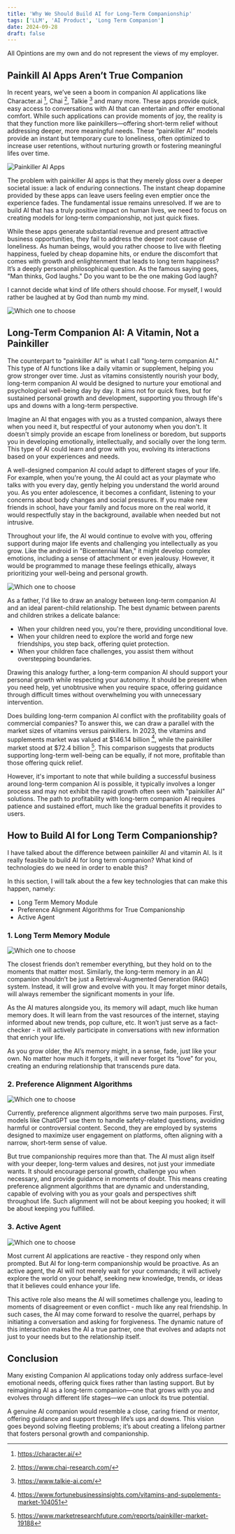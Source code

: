 ```yaml
---
title: 'Why We Should Build AI for Long-Term Companionship'
tags: ['LLM', 'AI Product', 'Long Term Companion']
date: 2024-09-28
draft: false
---
```


All Opintions are my own and do not represent the views of my employer.


## Painkill AI Apps Aren’t True Companion

In recent years, we’ve seen a boom in companion AI applications like Character.ai [^1], Chai [^2], Talkie [^3] and many more. These apps provide quick, easy access to conversations with AI that can entertain and offer emotional comfort. While such applications can provide moments of joy, the reality is that they function more like painkillers—offering short-term relief without addressing deeper, more meaningful needs. These “painkiller AI” models provide an instant but temporary cure to loneliness, often optimized to increase user retentions, without nurturing growth or fostering meaningful lifes over time.

![Painkiller AI Apps](/static/images/blog/long-term-ai/painkill_ai.png)

The problem with painkiller AI apps is that they merely gloss over a deeper societal issue: a lack of enduring connections. The instant cheap dopamine provided by these apps can leave users feeling even emptier once the experience fades. The fundamental issue remains unresolved. If we are to build AI that has a truly positive impact on human lives, we need to focus on creating models for long-term companionship, not just quick fixes.

While these apps generate substantial revenue and present attractive business opportunities, they fail to address the deeper root cause of loneliness. As human beings, would you rather choose to live with fleeting happiness, fueled by cheap dopamine hits, or endure the discomfort that comes with growth and enlightenment that leads to long term happiness? It’s a deeply personal philosophical question. As the famous saying goes, "Man thinks, God laughs." Do you want to be the one making God laugh?

I cannot decide what kind of life others should choose. For myself, I would rather be laughed at by God than numb my mind.

<div style={{ display: "flex", justifyContent: "center" }}>
<img src="/static/images/blog/long-term-ai/comparison.webp" alt="Which one to choose" style={{ width: "50%" }} />
</div>

## Long-Term Companion AI: A Vitamin, Not a Painkiller

The counterpart to "painkiller AI" is what I call "long-term companion AI." This type of AI functions like a daily vitamin or supplement, helping you grow stronger over time. Just as vitamins consistently nourish your body, long-term companion AI would be designed to nurture your emotional and psychological well-being day by day. It aims not for quick fixes, but for sustained personal growth and development, supporting you through life's ups and downs with a long-term perspective.

Imagine an AI that engages with you as a trusted companion, always there when you need it, but respectful of your autonomy when you don't. It doesn't simply provide an escape from loneliness or boredom, but supports you in developing emotionally, intellectually, and socially over the long term. This type of AI could learn and grow with you, evolving its interactions based on your experiences and needs.

A well-designed companion AI could adapt to different stages of your life. For example, when you're young, the AI could act as your playmate who talks with you every day, gently helping you understand the world around you. As you enter adolescence, it becomes a confidant, listening to your concerns about body changes and social pressures. If you make new friends in school, have your family and focus more on the real world, it would respectfully stay in the background, available when needed but not intrusive.

Throughout your life, the AI would continue to evolve with you, offering support during major life events and challenging you intellectually as you grow. Like the android in "Bicentennial Man," it might develop complex emotions, including a sense of attachment or even jealousy. However, it would be programmed to manage these feelings ethically, always prioritizing your well-being and personal growth.

<div style={{ display: "flex", justifyContent: "center" }}>
<img src="/static/images/blog/long-term-ai/long-term-ai.webp" alt="Which one to choose" style={{ width: "75%" }} />
</div>

As a father, I'd like to draw an analogy between long-term companion AI and an ideal parent-child relationship. The best dynamic between parents and children strikes a delicate balance:

- When your children need you, you're there, providing unconditional love.
- When your children need to explore the world and forge new friendships, you step back, offering quiet protection.
- When your children face challenges, you assist them without overstepping boundaries.

Drawing this analogy further, a long-term companion AI should support your personal growth while respecting your autonomy. It should be present when you need help, yet unobtrusive when you require space, offering guidance through difficult times without overwhelming you with unnecessary intervention.

Does building long-term companion AI conflict with the profitability goals of commercial companies? To answer this, we can draw a parallel with the market sizes of vitamins versus painkillers. In 2023, the vitamins and supplements market was valued at \$146.14 billion [^4], while the painkiller market stood at \$72.4 billion [^5]. This comparison suggests that products supporting long-term well-being can be equally, if not more, profitable than those offering quick relief.

However, it's important to note that while building a successful business around long-term companion AI is possible, it typically involves a longer process and may not exhibit the rapid growth often seen with "painkiller AI" solutions. The path to profitability with long-term companion AI requires patience and sustained effort, much like the gradual benefits it provides to users.

## How to Build AI for Long Term Companionship?

I have talked about the difference between painkiller AI and vitamin AI. Is it really feasible to build AI for long term companion? What kind of technologies do we need in order to enable this?

In this section, I will talk about the a few key technologies that can make this happen, namely:
- Long Term Memory Module
- Preference Alignment Algorithms for True Companionship
- Active Agent

### 1. Long Term Memory Module

<div style={{ display: "flex", justifyContent: "center" }}>
<img src="/static/images/blog/long-term-ai/memory.webp" alt="Which one to choose" style={{ width: "60%" }} />
</div>

The closest friends don’t remember everything, but they hold on to the moments that matter most. Similarly, the long-term memory in an AI companion shouldn’t be just a Retrieval-Augmented Generation (RAG) system. Instead, it will grow and evolve with you. It may forget minor details, will always remember the significant moments in your life.

As the AI matures alongside you, its memory will adapt, much like human memory does. It will learn from the vast resources of the internet, staying informed about new trends, pop culture, etc. It won’t just serve as a fact-checker - it will actively participate in conversations with new information that enrich your life.

As you grow older, the AI’s memory might, in a sense, fade, just like your own. No matter how much it forgets, it will never forget its “love” for you, creating an enduring relationship that transcends pure data.

### 2. Preference Alignment Algorithms

<div style={{ display: "flex", justifyContent: "center" }}>
<img src="/static/images/blog/long-term-ai/preference-align.png" alt="Which one to choose" style={{ width: "95%" }} />
</div>


Currently, preference alignment algorithms serve two main purposes. First, models like ChatGPT use them to handle safety-related questions, avoiding harmful or controversial content. Second, they are employed by systems designed to maximize user engagement on platforms, often aligning with a narrow, short-term sense of value.

But true companionship requires more than that. The AI must align itself with your deeper, long-term values and desires, not just your immediate wants. It should encourage personal growth, challenge you when necessary, and provide guidance in moments of doubt. This means creating preference alignment algorithms that are dynamic and understanding, capable of evolving with you as your goals and perspectives shift throughout life. Such alignment will not be about keeping you hooked; it will be about keeping you fulfilled.

### 3. Active Agent

<div style={{ display: "flex", justifyContent: "center" }}>
<img src="/static/images/blog/long-term-ai/active-agent.webp" alt="Which one to choose" style={{ width: "60%" }} />
</div>


Most current AI applications are reactive - they respond only when prompted. But AI for long-term companionship would be proactive. As an active agent, the AI will not merely wait for your commands; it will actively explore the world on your behalf, seeking new knowledge, trends, or ideas that it believes could enhance your life.

This active role also means the AI will sometimes challenge you, leading to moments of disagreement or even conflict - much like any real friendship. In such cases, the AI may come forward to resolve the quarrel, perhaps by initiating a conversation and asking for forgiveness. The dynamic nature of this interaction makes the AI a true partner, one that evolves and adapts not just to your needs but to the relationship itself.

## Conclusion

Many existing Companion AI applications today only address surface-level emotional needs, offering quick fixes rather than lasting support. But by reimagining AI as a long-term companion—one that grows with you and evolves through different life stages—we can unlock its true potential.

A genuine AI companion would resemble a close, caring friend or mentor, offering guidance and support through life’s ups and downs. This vision goes beyond solving fleeting problems; it’s about creating a lifelong partner that fosters personal growth and companionship.


[^1]: https://character.ai/
[^2]: https://www.chai-research.com/
[^3]: https://www.talkie-ai.com/
[^4]: https://www.fortunebusinessinsights.com/vitamins-and-supplements-market-104051
[^5]: https://www.marketresearchfuture.com/reports/painkiller-market-19188
